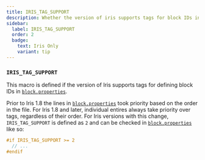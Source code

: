 ```yaml
---
title: IRIS_TAG_SUPPORT
description: Whether the version of iris supports tags for block IDs in block.properties.
sidebar:
  label: IRIS_TAG_SUPPORT
  order: 2
  badge:
    text: Iris Only
    variant: tip
---
```


### `IRIS_TAG_SUPPORT`

This macro is defined if the version of Iris supports tags for defining block IDs in [`block.properties`](/current/reference/miscellaneous/block_properties/).

Prior to Iris 1.8 the lines in [`block.properties`](/current/reference/miscellaneous/block_properties/) took priority based on the order in the file. For Iris 1.8 and later, individual entires always take priority over tags, regardless of their order. For Iris versions with this change, `IRIS_TAG_SUPPORT` is defined as `2` and can be checked in [`block.properties`](/current/reference/miscellaneous/block_properties/) like so:

```glsl
#if IRIS_TAG_SUPPORT >= 2
  // ...
#endif
```